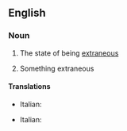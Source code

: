 ==English==

===Noun===
{{en-noun|~|extraneities}}

# {{label|en|uncountable}} The state of being [[extraneous]]
# {{label|en|countable}} Something extraneous

====Translations====
{{trans-top|state of being extraneous}}
* Italian: {{t+|it|estraneità|f}}
{{trans-mid}}
{{trans-bottom}}

{{trans-top|something extraneous}}
* Italian: {{t+|it|estraneità|f}}
{{trans-mid}}
{{trans-bottom}}